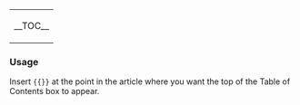 {|style="clear:right; float:right;"
|style="background: none; border:0px;"|
__TOC__
|}<noinclude>

=== Usage ===
Insert <code>&#123;&#123;{{BASEPAGENAME}}&#125;&#125;</code> at the point in the article where you want the top of the Table of Contents box to appear.
</noinclude>